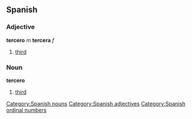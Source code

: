 == Spanish ==
=== Adjective ===
'''tercero''' ''m'' '''tercera''' ''f''
# [[third]]

=== Noun ===
'''tercero'''
# [[third]]


[[Category:Spanish nouns]]
[[Category:Spanish adjectives]]
[[Category:Spanish ordinal numbers]]
